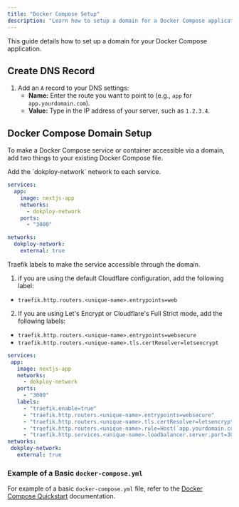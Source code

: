 ```yaml
---
title: "Docker Compose Setup"
description: "Learn how to setup a domain for a Docker Compose application"
---
```


This guide details how to set up a domain for your Docker Compose application.

## Create DNS Record

1. Add an `A` record to your DNS settings:
   - **Name:** Enter the route you want to point to (e.g., `app` for `app.yourdomain.com`).
   - **Value:** Type in the IP address of your server, such as `1.2.3.4`.

## Docker Compose Domain Setup

To make a Docker Compose service or container accessible via a domain, add two things to your existing Docker Compose file.

<Steps>
<Step>
Add the `dokploy-network` network to each service.

 
```yaml
services:
  app:
    image: nextjs-app
    networks:
      - dokploy-network
    ports:
      - "3000"

networks:
  dokploy-network:
    external: true
```
 
</Step>
 
<Step>
 
Traefik labels to make the service accessible through the domain.


1. if you are using the default Cloudflare configuration, add the following label:

- `traefik.http.routers.<unique-name>.entrypoints=web`

2. If you are using Let's Encrypt or Cloudflare's Full Strict mode, add the following labels:

- `traefik.http.routers.<unique-name>.entrypoints=websecure`
- `traefik.http.routers.<unique-name>.tls.certResolver=letsencrypt`


 ```yaml
services:
  app:
    image: nextjs-app
    networks:
      - dokploy-network
    ports:
      - "3000"
    labels:
      - "traefik.enable=true"
      - "traefik.http.routers.<unique-name>.entrypoints=websecure"
      - "traefik.http.routers.<unique-name>.tls.certResolver=letsencrypt"
      - "traefik.http.routers.<unique-name>.rule=Host(`app.yourdomain.com`)"
      - "traefik.http.services.<unique-name>.loadbalancer.server.port=3000"
networks:
  dokploy-network:
    external: true
```
 
</Step>

 
</Steps>



### Example of a Basic `docker-compose.yml`


For example of a basic `docker-compose.yml` file, refer to the [Docker Compose Quickstart](/docs/core/docker-compose/example#tutorial) documentation. 
